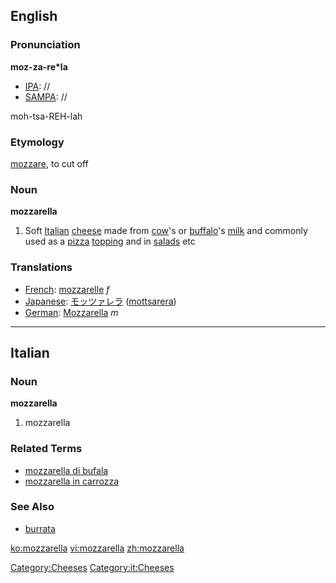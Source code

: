 ==English==
===Pronunciation===
'''moz-za-re*la'''
*[[IPA]]: //
*[[SAMPA]]: //
moh-tsa-REH-lah

===Etymology===
{{It.}} [[mozzare]], to cut off
===Noun===
'''mozzarella'''
#Soft [[Italian]] [[cheese]] made from [[cow]]'s or [[buffalo]]'s [[milk]] and commonly used as a [[pizza]] [[topping]] and in [[salad]]s etc

===Translations===

*[[French]]: [[mozzarelle]] ''f''
*[[Japanese]]: [[モッツァレラ]] ([[mottsarera]])
*[[German]]: [[Mozzarella]] ''m''

[[Category:Cheeses]]
----

==Italian==
===Noun===
'''mozzarella''' {{m}} {{inv}}
# mozzarella

===Related Terms===
*[[mozzarella di bufala]]
*[[mozzarella in carrozza]]

===See Also===
*[[burrata]]

[[Category:it:Cheeses]]

[[ko:mozzarella]]
[[vi:mozzarella]]
[[zh:mozzarella]]